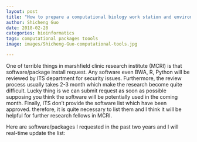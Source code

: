 ```yaml
---
layout: post
title: "How to prepare a computational biology work station and environment"
author: Shicheng Guo
date: 2018-02-28
categories: bioinformatics
tags: computational packages toools
image: images/Shicheng-Guo-computational-tools.jpg

---
```

One of terrible things in marshfield clinic research institute (MCRI) is that software/package install request. Any software even BWA, R, Python will be reviewed by ITS department for security issues. Furthermore, the review process usually takes 2-3 month which make the research become quite difficult. Lucky thing is we can submit request as soon as possible supposing you think the software will be potentially used in the coming month. Finally, ITS don't provide the software list which have been approved. therefore, it is quite necessary to list them and I think it will be helpful for further research fellows in MCRI. 

Here are software/packages I requested in the past two years and I will real-time update the list: 


